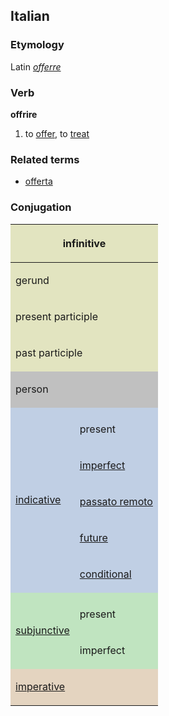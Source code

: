 ==Italian==
===Etymology===
Latin ''[[offerre]]''
===Verb===
'''offrire'''

# to [[offer]], to [[treat]]

===Related terms===
*[[offerta]]

===Conjugation===

<center>
{| style="background:#F0F0F0"

|-
! colspan="3" style="background:#e2e4c0" | infinitive
| colspan="5" | offrire

|-
! colspan="3" style="background:#e2e4c0" | gerund
| colspan="5" | offrendo

|-
! colspan="3" style="background:#e2e4c0" | present participle
| colspan="5" | [[offrente]], [[offerente]]

|-
! colspan="3" style="background:#e2e4c0" | past participle
| colspan="5" | [[offerto]]

|-
! colspan="2" rowspan="2" style="background:#C0C0C0" | person
! colspan="3" style="background:#C0C0C0" | singular
! colspan="3" style="background:#C0C0C0" | plural

|-
! style="background:#C0C0C0;width:12.5%" | first
! style="background:#C0C0C0;width:12.5%" | second
! style="background:#C0C0C0;width:12.5%" | third
! style="background:#C0C0C0;width:12.5%" | first
! style="background:#C0C0C0;width:12.5%" | second
! style="background:#C0C0C0;width:12.5%" | third

|-
! rowspan="6" style="background:#c0cfe4" | [[indicative]]

! style="background:#c0cfe4" colspan="1" | 
! style="background:#c0cfe4" | io
! style="background:#c0cfe4" | tu
! style="background:#c0cfe4" | lui/lei
! style="background:#c0cfe4" | noi
! style="background:#c0cfe4" | voi
! style="background:#c0cfe4" | loro

|-
! style="height:3em;background:#c0cfe4" | present
| offro
| offri
| offre
| offriamo
| offrite
| offrono

|-
! style="height:3em;background:#c0cfe4" | [[imperfect]]
| offrivo
| offrivi
| offriva
| offrivamo
| offrivate
| offrivano

|-
! style="height:3em;background:#c0cfe4" | [[passato remoto]]
| offrii, offersi
| offristi
| offrì, offerse
| offrimmo
| offriste
| offrirono, offersero

|-
! style="height:3em;background:#c0cfe4" | [[future]]
| offrirò
| offrirai
| offrirà
| offriremo
| offrirete
| offriranno

|-
! style="height:3em;background:#c0cfe4" | [[conditional]]
| offrirei
| offriresti
| offrirebbe
| offriremmo
| offrireste
| offrirebbero

|-
! rowspan="3" style="background:#c0e4c0" |[[subjunctive]]
! style="background:#c0e4c0" | 
! style="background:#c0e4c0" | che io
! style="background:#c0e4c0" | che tu
! style="background:#c0e4c0" | che lui/che lei
! style="background:#c0e4c0" | che noi
! style="background:#c0e4c0" | che voi
! style="background:#c0e4c0" | che loro

|-
! style="height:3em;background:#c0e4c0" | present
| offra
| offra
| offra
| offriamo
| offriate
| offrano

|-
! style="height:3em;background:#c0e4c0" rowspan="1" | imperfect
| offrissi
| offrissi
| offrisse
| offressimo
| offriste
| offrissero

|-
! colspan="2" rowspan="2" style="height:3em;background:#e4d4c0" | [[imperative]]
! style="background:#e4d4c0" | -
! style="background:#e4d4c0" | tu
! style="background:#e4d4c0" | lui/lei
! style="background:#e4d4c0" | noi
! style="background:#e4d4c0" | voi
! style="background:#e4d4c0" | loro

|-
|
| offri
| offra
| offriamo
| offrete
| offrano

|}
</center>